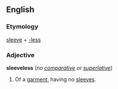 ==English==
===Etymology===
[[sleeve]] + [[-less]]

===Adjective===
'''sleeveless''' (''no [[comparative]] or [[superlative]]'')

#Of a [[garment]], having no [[sleeve]]s.